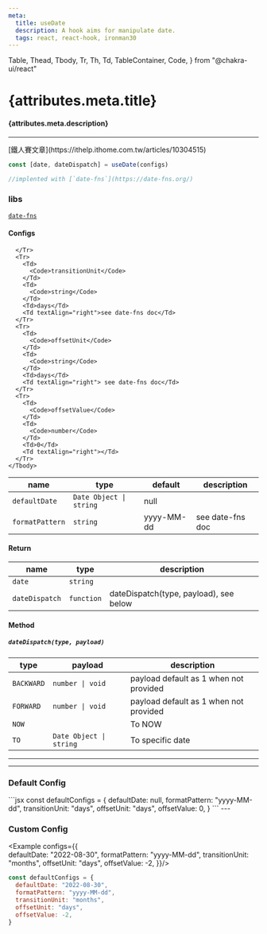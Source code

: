 ```yaml
---
meta:
  title: useDate
  description: A hook aims for manipulate date.
  tags: react, react-hook, ironman30
---
```


  Table,
  Thead,
  Tbody,
  Tr,
  Th,
  Td,
  TableContainer,
  Code,
} from "@chakra-ui/react"

<PostTags tags={attributes.meta.tags} />

# {attributes.meta.title}

#### {attributes.meta.description}

---

<LinkTag />
[鐵人賽文章](https://ithelp.ithome.com.tw/articles/10304515)

```jsx
const [date, dateDispatch] = useDate(configs)

//implented with [`date-fns`](https://date-fns.org/)
```

### libs

[`date-fns`](https://date-fns.org/)

#### Configs

<TableContainer bgColor="#00000010" borderRadius="4px">
  <Table sx={{ "& *": { borderBottomColor: "#00000010!important" } }}>
    <Thead>
      <Tr>
        <Th>name</Th>
        <Th>type</Th>
        <Th>default</Th>
        <Th textAlign="right">description</Th>
      </Tr>
    </Thead>
    <Tbody>
      <Tr>
        <Td>
          <Code>defaultDate</Code>
        </Td>
        <Td>
          <Code>Date Object | string</Code>
        </Td>
        <Td>null</Td>
        <Td textAlign="right"></Td>
      </Tr>
      <Tr>
        <Td>
          <Code>formatPattern</Code>
        </Td>
        <Td>
          <Code>string</Code>
        </Td>
        <Td>yyyy-MM-dd</Td>
        <Td textAlign="right">see date-fns doc</Td>

      </Tr>
      <Tr>
        <Td>
          <Code>transitionUnit</Code>
        </Td>
        <Td>
          <Code>string</Code>
        </Td>
        <Td>days</Td>
        <Td textAlign="right">see date-fns doc</Td>
      </Tr>
      <Tr>
        <Td>
          <Code>offsetUnit</Code>
        </Td>
        <Td>
          <Code>string</Code>
        </Td>
        <Td>days</Td>
        <Td textAlign="right"> see date-fns doc</Td>
      </Tr>
      <Tr>
        <Td>
          <Code>offsetValue</Code>
        </Td>
        <Td>
          <Code>number</Code>
        </Td>
        <Td>0</Td>
        <Td textAlign="right"></Td>
      </Tr>
    </Tbody>

  </Table>
</TableContainer>

#### Return

<TableContainer bgColor="#00000010" borderRadius="4px">
  <Table sx={{ "& *": { borderBottomColor: "#00000010!important" } }}>
    <Thead>
      <Tr>
        <Th>name</Th>
        <Th>type</Th>
        <Th textAlign="right">description</Th>
      </Tr>
    </Thead>
    <Tbody>
      <Tr>
        <Td>
          <Code>date</Code>
        </Td>
        <Td>
          <Code>string</Code>
        </Td>
        <Td textAlign="right"></Td>
      </Tr>
      <Tr>
        <Td>
          <Code>dateDispatch</Code>
        </Td>
        <Td>
          <Code>function</Code>
        </Td>
        <Td textAlign="right"> dateDispatch(type, payload), see below</Td>
      </Tr>
    </Tbody>
  </Table>
</TableContainer>

#### Method

##### `dateDispatch(type, payload)`

<TableContainer bgColor="#00000010" borderRadius="4px">
  <Table sx={{ "& *": { borderBottomColor: "#00000010!important" } }}>
    <Thead>
      <Tr>
        <Th>type</Th>
        <Th>payload</Th>
        <Th textAlign="right">description</Th>
      </Tr>
    </Thead>
    <Tbody>
      <Tr>
        <Td>
          <Code>BACKWARD</Code>
        </Td>
        <Td>
          <Code>number | void</Code>
        </Td>
        <Td textAlign="right" whiteSpace="pre-wrap">
          payload default as 1 when not provided
        </Td>
      </Tr>
      <Tr>
        <Td>
          <Code>FORWARD</Code>
        </Td>
        <Td>
          <Code>number | void</Code>
        </Td>
        <Td textAlign="right" whiteSpace="pre-wrap">
          payload default as 1 when not provided
        </Td>
      </Tr>
      <Tr>
        <Td>
          <Code>NOW</Code>
        </Td>
        <Td>
          <Code></Code>
        </Td>
        <Td textAlign="right" whiteSpace="pre-wrap">
          To NOW
        </Td>
      </Tr>
      <Tr>
        <Td>
          <Code>TO</Code>
        </Td>
        <Td>
          <Code>Date Object | string</Code>
        </Td>
        <Td textAlign="right" whiteSpace="pre-wrap">
          To specific date
        </Td>
      </Tr>
    </Tbody>
  </Table>
</TableContainer>

---

---

### Default Config

<Example />
```jsx
const defaultConfigs = {
  defaultDate: null,
  formatPattern: "yyyy-MM-dd",
  transitionUnit: "days",
  offsetUnit: "days",
  offsetValue: 0,
}
```
---

### Custom Config

<Example configs={{  
  defaultDate: "2022-08-30",
  formatPattern: "yyyy-MM-dd",
  transitionUnit: "months",
  offsetUnit: "days",
  offsetValue: -2,
}}/>
```jsx
const defaultConfigs = {
  defaultDate: "2022-08-30",
  formatPattern: "yyyy-MM-dd",
  transitionUnit: "months",
  offsetUnit: "days",
  offsetValue: -2,
}
```

